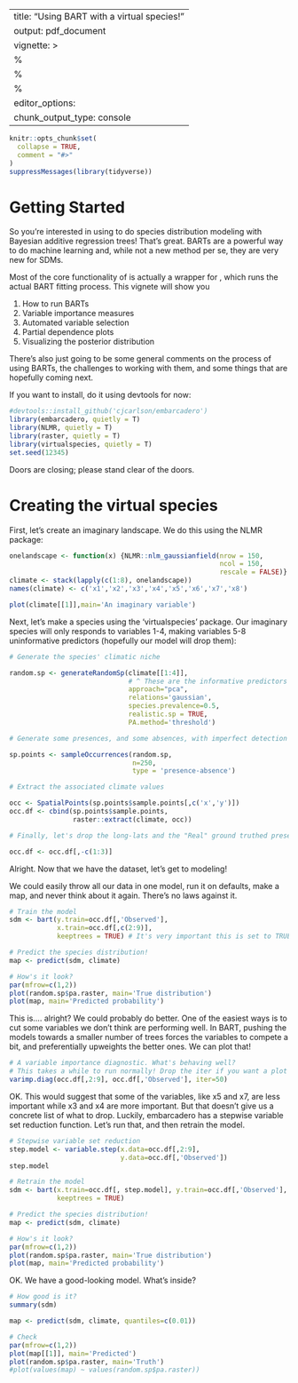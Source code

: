 
---
title: "Using BART with a virtual species!"
output: pdf_document
vignette: >
  %\VignetteIndexEntry{virtualbart}
  %\VignetteEncoding{UTF-8}
  %\VignetteEngine{knitr::rmarkdown}
editor_options: 
  chunk_output_type: console
---
  
```r
knitr::opts_chunk$set(
  collapse = TRUE,
  comment = "#>"
)
suppressMessages(library(tidyverse))
```


# Getting Started

So you're interested in using \texttt{embarcadero} to do species distribution modeling with Bayesian additive regression trees! That's great. BARTs are a powerful way to do machine learning and, while not a new method per se, they are very new for SDMs. 

Most of the core functionality of \texttt{embarcadero} is actually a wrapper for \texttt{dbarts}, which runs the actual BART fitting process. This vignete will show you

1. How to run BARTs
1. Variable importance measures
1. Automated variable selection
1. Partial dependence plots
1. Visualizing the posterior distribution

There's also just going to be some general comments on the process of using BARTs, the challenges to working with them, and some things that are hopefully coming next.

If you want to install, do it using devtools for now:

```r
#devtools::install_github('cjcarlson/embarcadero')
library(embarcadero, quietly = T)
library(NLMR, quietly = T)
library(raster, quietly = T)
library(virtualspecies, quietly = T)
set.seed(12345)
```

Doors are closing; please stand clear of the doors.

# Creating the virtual species

First, let's create an imaginary landscape. We do this using the NLMR package:


```r
onelandscape <- function(x) {NLMR::nlm_gaussianfield(nrow = 150,
                                                     ncol = 150,
                                                     rescale = FALSE)}
climate <- stack(lapply(c(1:8), onelandscape))
names(climate) <- c('x1','x2','x3','x4','x5','x6','x7','x8')

plot(climate[[1]],main='An imaginary variable')
```

Next, let's make a species using the 'virtualspecies' package. Our imaginary species will only responds to variables 1-4, making variables 5-8 uninformative predictors (hopefully our model will drop them):

```r

# Generate the species' climatic niche

random.sp <- generateRandomSp(climate[[1:4]], 
                              # ^ These are the informative predictors
                              approach="pca",
                              relations='gaussian',
                              species.prevalence=0.5,
                              realistic.sp = TRUE,
                              PA.method='threshold')

# Generate some presences, and some absences, with imperfect detection

sp.points <- sampleOccurrences(random.sp,
                               n=250,
                               type = 'presence-absence')

# Extract the associated climate values

occ <- SpatialPoints(sp.points$sample.points[,c('x','y')])
occ.df <- cbind(sp.points$sample.points,
                raster::extract(climate, occ))

# Finally, let's drop the long-lats and the "Real" ground truthed presence-absence values, and just leave behind an "Observed" and the climate data

occ.df <- occ.df[,-c(1:3)]

```

Alright. Now that we have the dataset, let's get to modeling!

We could easily throw all our data in one model, run it on defaults, make a map, and never think about it again. There's no laws against it.

```r
# Train the model
sdm <- bart(y.train=occ.df[,'Observed'],
            x.train=occ.df[,c(2:9)],
            keeptrees = TRUE) # It's very important this is set to TRUE

# Predict the species distribution!
map <- predict(sdm, climate)

# How's it look?
par(mfrow=c(1,2))
plot(random.sp$pa.raster, main='True distribution')
plot(map, main='Predicted probability')
```

This is.... alright? We could probably do better. One of the easiest ways is to cut some variables we don't think are performing well. In BART, pushing the models towards a smaller number of trees forces the variables to compete a bit, and preferentially upweights the better ones. We can plot that!

```r
# A variable importance diagnostic. What's behaving well?
# This takes a while to run normally! Drop the iter if you want a plot faster with more variance.
varimp.diag(occ.df[,2:9], occ.df[,'Observed'], iter=50)
```

OK. This would suggest that some of the variables, like x5 and x7, are less important while x3 and x4 are more important. But that doesn't give us a concrete list of what to drop. Luckily, embarcadero has a stepwise variable set reduction function. Let's run that, and then retrain the model.

```r
# Stepwise variable set reduction
step.model <- variable.step(x.data=occ.df[,2:9], 
                            y.data=occ.df[,'Observed'])
step.model

# Retrain the model
sdm <- bart(x.train=occ.df[, step.model], y.train=occ.df[,'Observed'],
            keeptrees = TRUE)

# Predict the species distribution!
map <- predict(sdm, climate)

# How's it look?
par(mfrow=c(1,2))
plot(random.sp$pa.raster, main='True distribution')
plot(map, main='Predicted probability')
```

OK. We have a good-looking model. What's inside?

```r
# How good is it?
summary(sdm) 

map <- predict(sdm, climate, quantiles=c(0.01))

# Check 
par(mfrow=c(1,2))
plot(map[[1]], main='Predicted')
plot(random.sp$pa.raster, main='Truth')
#plot(values(map) ~ values(random.sp$pa.raster))
```
